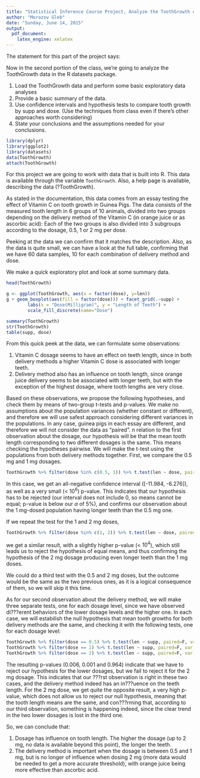 ```yaml
---
title: "Statistical Inference Course Project, Analyze the ToothGrowth dataset"
author: "Morozov Gleb"
date: "Sunday, June 14, 2015"
output:
  pdf_document:
    latex_engine: xelatex
---
```


The statement for this part of the project says:

Now in the second portion of the class, we're going to analyze the ToothGrowth data in the R datasets package.

1. Load the ToothGrowth data and perform some basic exploratory data analyses 
2. Provide a basic summary of the data.
3. Use confidence intervals and hypothesis tests to compare tooth growth by supp and dose. (Use the techniques from class even if there's other approaches worth considering)
4. State your conclusions and the assumptions needed for your conclusions.
```r
library(dplyr)
library(ggplot2)
library(datasets)
data(ToothGrowth)
attach(ToothGrowth)
```

For this project we are going to work with data that is built into R. This data is available through the variable `ToothGrowth`. Also, a help page is available, describing the data (?ToothGrowth).

As stated in the documentation, this data comes from an essay testing the effect of Vitamin C on tooth growth in Guinea Pigs. The data consists of the measured tooth length in 6 groups of 10 animals, divided into two groups depending on the delivery method of the Vitamin C (in orange juice or as ascorbic acid): Each of the two groups is also divided into 3 subgroups according to the dosage, 0.5, 1 or 2 mg per dose.

Peeking at the data we can confirm that it matches the description. Also, as the data is quite small, we can have a look at the full table, confirming that we have 60 data samples, 10 for each combination of delivery method and dose.

We make a quick exploratory plot and look at some summary data.
```r
head(ToothGrowth)

```


```r
g <- ggplot(ToothGrowth, aes(x = factor(dose), y=len))
g + geom_boxplot(aes(fill = factor(dose))) + facet_grid(.~supp) +
        labs(x = "Dose(Milligram)", y = "Length of Teeth") +
        scale_fill_discrete(name="Dose")
```

```r
summary(ToothGrowth)
str(ToothGrowth)
table(supp, dose)
```

From this quick peek at the data, we can formulate some observations:

1. Vitamin C dosage seems to have an effect on teeth length, since in both delivery methods a higher Vitamin C dose is associated with longer teeth.
2. Delivery method also has an influence on tooth length, since orange juice delivery seems to be associated with longer teeth, but with the exception of the highest dosage, where tooth lengths are very close.

Based on these observations, we propose the following hypotheses, and check them by means of two-group t-tests and p-values. We make no assumptions about the population variances (whether constant or different), and therefore we will use safest approach considering different variances in the populations. In any case, guinea pigs in each essay are different, and therefore we will not consider the data as "paired".
n relation to the first observation about the dosage, our hypothesis will be that the mean tooth length corresponding to two different dosages is the same. This means checking the hypotheses pairwise. We will make the t-test using the populations from both delivery methods together. First, we compare the 0.5 mg and 1 mg dosages.

```r

ToothGrowth %>% filter(dose %in% c(0.5, 1)) %>% t.test(len ~ dose, paired=F, var.equal=F, data=.)
```

In this case, we get an all-negative confidence interval ([-11.984, -6.276]), as well as a very small (< $10^6$) p-value. This indicates that our hypothesis has to be rejected (our interval does not include 0, so means cannot be equal; p-value is below our $\alpha$ of 5%), and confirms our observation about the 1 mg-dosed population having longer teeth than the 0.5 mg one.

If we repeat the test for the 1 and 2 mg doses, 
```r

ToothGrowth %>% filter(dose %in% c(1, 2)) %>% t.test(len ~ dose, paired=F, var.equal=F, data=.)
```
we get a similar result, with a slightly higher p-value (< $10^4$), which still leads us to reject the hypothesis of equal means, and thus confirming the hypothesis of the 2 mg dosage producing even longer teeth than the 1 mg doses.

We could do a third test with the 0.5 and 2 mg doses, but the outcome would be the same as the two previous ones, as it is a logical consequence of them, so we will skip it this time.

As for our second observation about the delivery method, we will make
three separate tests, one for each dosage level, since we have observed di???erent behaviors of the lower dosage
levels and the higher one.
In each case, we will estabilish the null hypothesis that mean tooth growths for both delivery methods are
the same, and checking it with the following tests, one for each dosage level:

```r
ToothGrowth %>% filter(dose == 0.5) %>% t.test(len ~ supp, paired=F, var.equal=F, data=.)
ToothGrowth %>% filter(dose == 1) %>% t.test(len ~ supp, paired=F, var.equal=F, data=.)
ToothGrowth %>% filter(dose == 2) %>% t.test(len ~ supp, paired=F, var.equal=F, data=.)
```

The resulting p-values (0.006, 0.001 and 0.964) indicate that we have to reject our hypothesis for the lower
dosages, but we fail to reject it for the 2 mg dosage. This indicates that our ???rst observation is right in these
two cases, and the delivery method indeed has an in???uence on the teeth length.
For the 2 mg dose, we get quite the opposite result, a very high p-value, which does not allow us to reject our
null hypothesis, meaning that the tooth length means are the same, and con???rming that, according to our
third observation, something is happening indeed, since the clear trend in the two lower dosages is lost in the
third one.

So, we can conclude that:

1. Dosage has influence on tooth length. The higher the dosage (up to 2 mg, no data is available beyond this point), the longer the teeth.
2. The delivery method is important when the dosage is between 0.5 and 1 mg, but is no longer of influence when dosing 2 mg (more data would be needed to get a more accurate threshold), with orange juice being more effective than ascorbic acid.
